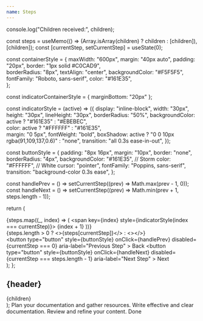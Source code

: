 ```yaml
---
name: Steps
---
```


  console.log("Children received:", children);

  const steps = useMemo(() => (Array.isArray(children) ? children : [children]), [children]);
  const [currentStep, setCurrentStep] = useState(0);

  const containerStyle = {
    maxWidth: "600px",
    margin: "40px auto",
    padding: "20px",
    border: "1px solid #C0CAD9",      
    borderRadius: "8px",
    textAlign: "center",
    backgroundColor: "#F5F5F5",      
    fontFamily: "Roboto, sans-serif",
    color: "#161E35",                 
  };

  const indicatorContainerStyle = { marginBottom: "20px" };

  const indicatorStyle = (active) => ({
    display: "inline-block",
    width: "30px",
    height: "30px",
    lineHeight: "30px",
    borderRadius: "50%",
    backgroundColor: active ? "#161E35" : "#EBEBEC",            
    color:           active ? "#FFFFFF" : "#161E35",           
    margin: "0 5px",
    fontWeight: "bold",
    boxShadow: active ? "0 0 10px rgba(91,109,137,0.6)" : "none",
    transition: "all 0.3s ease-in-out",
  });

  const buttonStyle = {
    padding: "8px 16px",
    margin: "10px",
    border: "none",
    borderRadius: "4px",
    backgroundColor: "#161E35",  // Storm
    color: "#FFFFFF",            // White
    cursor: "pointer",
    fontFamily: "Poppins, sans-serif",
    transition: "background-color 0.3s ease",
  };

  const handlePrev = () => setCurrentStep((prev) => Math.max(prev - 1, 0));
  const handleNext = () => setCurrentStep((prev) => Math.min(prev + 1, steps.length - 1));

  return (
    <div style={containerStyle}>
      <div style={indicatorContainerStyle}>
        {steps.map((_, index) => (
          <span key={index} style={indicatorStyle(index === currentStep)}>
            {index + 1}
          </span>
        ))}
      </div>
      <div aria-live="polite">
        {steps.length > 0 ? <>{steps[currentStep]}</> : <></>}
      </div>
      <div>
        <button
          type="button"
          style={buttonStyle}
          onClick={handlePrev}
          disabled={currentStep === 0}
          aria-label="Previous Step"
        >
          Back
        </button>
        <button
          type="button"
          style={buttonStyle}
          onClick={handleNext}
          disabled={currentStep === steps.length - 1}
          aria-label="Next Step"
        >
          Next
        </button>
      </div>
    </div>
  );
};

  <div style={{ fontFamily: "Poppins, sans-serif", color: "#161E35" }}>
    <h2 style={{ color: "#5D97FF" }}>{header}</h2>
    <div>{children}</div>
  </div>
);

<SimpleStepper>
  <SimpleStep header="Step 1: Plan">
    Plan your documentation and gather resources.
  </SimpleStep>
  <SimpleStep header="Step 2: Write">
    Write effective and clear documentation.
  </SimpleStep>
  <SimpleStep header="Step 3: Review">
    Review and refine your content.
  </SimpleStep>
    <SimpleStep header="Step 4: Done">
Done
  </SimpleStep>
</SimpleStepper>